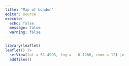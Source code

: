 ```yaml
---
title: "Map of London"
editor: source
execute: 
  echo: false
  message: false
  warning: false
---
```


```r
library(leaflet)
leaflet() |> 
  setView(lat = 51.4993, lng =  -0.1280, zoom = 12) |> 
  addTiles()
```

